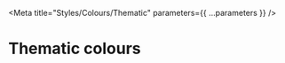 

<Meta title="Styles/Colours/Thematic" parameters={{ ...parameters }} />

# Thematic colours

<CopyColourTable
  title="Thomson Reuters"
  body={extractCssColourVariables(trScheme)}
  included
  partial="thematic/_tr.scss"
/>

<CopyColourTable
  title="Nord"
  body={extractCssColourVariables(nordScheme)}
  partial="thematic/_nord.scss"
/>
